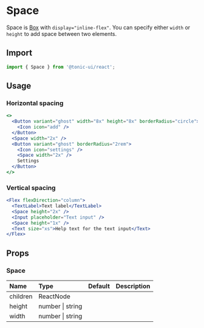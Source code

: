 # Space

Space is [Box](box) with `display="inline-flex"`. You can specify either `width` or `height` to add space between two elements.

## Import

```js
import { Space } from '@tonic-ui/react';
```

## Usage

### Horizontal spacing

```jsx
<>
  <Button variant="ghost" width="8x" height="8x" borderRadius="circle">
    <Icon icon="add" />
  </Button>
  <Space width="2x" />
  <Button variant="ghost" borderRadius="2rem">
    <Icon icon="settings" />
    <Space width="2x" />
    Settings
  </Button>
</>
```

### Vertical spacing

```jsx
<Flex flexDirection="column">
  <TextLabel>Text label</TextLabel>
  <Space height="2x" />
  <Input placeholder="Text input" />
  <Space height="1x" />
  <Text size="xs">Help text for the text input</Text>
</Flex>
```

## Props

### Space

| Name | Type | Default | Description |
| :--- | :--- | :------ | :---------- |
| children | ReactNode | | |
| height | number \| string | | |
| width | number \| string | | |

